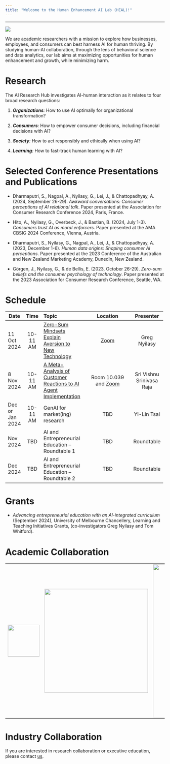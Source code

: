```yaml
---
title: "Welcome to the Human Enhancement AI Lab (HEAL)!"
---
```


------------------------------------------------------------------------

![](pics/HEAL.png){fig-align="left"}

We are academic researchers with a mission to explore how businesses, employees, and consumers can best harness AI for human thriving. By studying human-AI collaboration, through the lens of behavioral science and data analytics, our lab aims at maximizing opportunities for human enhancement and growth, while minimizing harm.

# Research

The AI Research Hub investigates AI-human interaction as it relates to four broad research questions:

1.  ***Organizations**:* How to use AI optimally for organizational transformation?

2.  ***Consumers**:* How to empower consumer decisions, including financial decisions with AI?

3.  ***Society**:* How to act responsibly and ethically when using AI?

4.  ***Learning**:* How to fast-track human learning with AI?

# Selected Conference Presentations and Publications

-   Dharmaputri, S., Nagpal, A., Nyilasy, G., Lei, J., & Chattopadhyay, A. (2024, September 26-29). *Awkward conversations: Consumer perceptions of AI relational talk*. Paper presented at the Association for Consumer Research Conference 2024, Paris, France.

-   Hito, A., Nyilasy, G., Overbeck, J., & Bastian, B. (2024, July 1-3). *Consumers trust AI as moral enforcers*. Paper presented at the AMA CBSIG 2024 Conference, Vienna, Austria.

-   Dharmaputri, S., Nyilasy, G., Nagpal, A., Lei, J., & Chattopadhyay, A. (2023, December 1-6). *Human data origins: Shaping consumer AI perceptions*. Paper presented at the 2023 Conference of the Australian and New Zealand Marketing Academy, Dunedin, New Zealand.

-   Görgen, J., Nyilasy, G., & de Bellis, E. (2023, October 26-29). *Zero-sum beliefs and the consumer psychology of technology*. Paper presented at the 2023 Association for Consumer Research Conference, Seattle, WA.

# Schedule

+-----------------+----------+------------------------------------------------------------------------------------+-------------------------------------------------------------------------------------------------------------------------------------------------+---------------------------+
| Date            | Time     | Topic                                                                              | Location                                                                                                                                        | Presenter                 |
+=================+:========:+:===================================================================================+:===============================================================================================================================================:+:=========================:+
| 11 Oct 2024     | 10-11 AM | [Zero-Sum Mindsets Explain Aversion to New Technology](event_1_bb.qmd)             | [Zoom](https://unimelb.zoom.us/j/83076215054?pwd=8lpeZPaFdzTQE38a9C8ZCHLbu1gehD.1&from=addon "Meeting ID: 830 7621 5054, Password: 036735")     | Greg Nyilasy              |
+-----------------+----------+------------------------------------------------------------------------------------+-------------------------------------------------------------------------------------------------------------------------------------------------+---------------------------+
| 8 Nov 2024      | 10-11 AM | [A Meta-Analysis of Customer Reactions to AI Agent Implementation](event_2_bb.qmd) | Room 10.039\                                                                                                                                    | Sri Vishnu Srinivasa Raja |
|                 |          |                                                                                    | and [Zoom](https://unimelb.zoom.us/j/83076215054?pwd=8lpeZPaFdzTQE38a9C8ZCHLbu1gehD.1&from=addon "Meeting ID: 830 7621 5054, Password: 036735") |                           |
+-----------------+----------+------------------------------------------------------------------------------------+-------------------------------------------------------------------------------------------------------------------------------------------------+---------------------------+
| Dec or Jan 2024 | 10-11 AM | GenAI for market(ing) research                                                     | TBD                                                                                                                                             | Yi-Lin Tsai               |
+-----------------+----------+------------------------------------------------------------------------------------+-------------------------------------------------------------------------------------------------------------------------------------------------+---------------------------+
| Nov 2024        | TBD      | AI and Entrepreneurial Education – Roundtable 1                                    | TBD                                                                                                                                             | Roundtable                |
+-----------------+----------+------------------------------------------------------------------------------------+-------------------------------------------------------------------------------------------------------------------------------------------------+---------------------------+
| Dec 2024        | TBD      | AI and Entrepreneurial Education – Roundtable 2                                    | TBD                                                                                                                                             | Roundtable                |
+-----------------+----------+------------------------------------------------------------------------------------+-------------------------------------------------------------------------------------------------------------------------------------------------+---------------------------+

# **Grants**

-   *Advancing entrepreneurial education with an AI-integrated curriculum* (September 2024), University of Melbourne Chancellery, Learning and Teaching Initiatives Grants, (co-investigators Greg Nyilasy and Tom Whitford).

# **Academic Collaboration**

|  |  |  |
|:--:|:--:|:--:|
| ![](pics/unimelb.png){fig-alt="University of Melbourne" width="100"} | ![](pics/Monash_University_logo.svg.png){width="327"} | ![Institute of Behavioral Science and Technology](pics/HSG_Logo_EN_RGB.svg.png){width="482"} |

# **Industry Collaboration**

If you are interested in research collaboration or executive education, please contact [us](gnyilasy@unimelb.edu.au).
